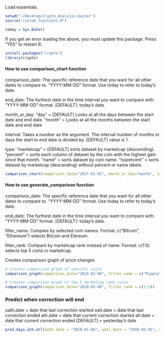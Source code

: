 
Load essentials.
```r
setwd("~/Desktop/Crypto_Analysis-master")
source("custom_functions.R")

today = Sys.Date()
```

If you get an error loading the above, you must update this package. Press "YES" to restart R.
```r
install.packages("crypto")
library(crypto)
```


#### How to use comparison_chart function####
comparison_date:
    The specific reference date that you want for all other dates to compare to. "YYYY-MM-DD" format. 
    Use today to refer to today's date.
    
end_date:
    The furthest date in the time interval you want to compare with. "YYYY-MM-DD" format. 
    [DEFAULT]: today's date.

month_or_day:
    "day" = [DEFAULT] Looks at all the days between the start date and end date.
    "month" = Looks at all the months between the start date and end date

interval:
    Takes a number as the argument. The interval number of months or days the start to end date is divided by. 
    [DEFAULT] value is 1.

type:
    "marketcap" = [DEFAULT] sorts dataset by marketcap (descending).
    "percent" = sorts each column of dataset by the coin with the highest gain since that month.
    "name" = sorts dataset by coin name.
    "nopercent" = sorts dataset by marketcap (descending) without percent or name labels.

```r
comparison_chart(comparison_date="2017-01-01", month_or_day="month", interval=1, type="percent", topranks=50)
```




#################################################################################

#### How to use generate_comparison function####
comparison_date:
    The specific reference date that you want for all other dates to compare to. "YYYY-MM-DD" format. 
    Use today to refer to today's date.
    
end_date:
    The furthest date in the time interval you want to compare with. "YYYY-MM-DD" format. 
    [DEFAULT]: today's date.

filter_name: 
	Compare by selected coin names.
	Format: c("Bitcoin", "Ethereum") selects Bitcoin and Etereum.

filter_rank: 
	Compare by marketcap rank instead of name. 
	Format: c(1:5) selects top 5 coins in marketcap.

Creates comparison graph of price changes
```r
# Creates comparison graph of specific coins
comparison_graph(comparison_date="2018-02-06", filter_name = c("Ripple", "Stellar","Bitcoin","Verge", "VeChain", "TRON", "Binance Coin"))
```

```r
# Creates comparison graph of top 5 marketcap rank coins
comparison_graph(comparison_date="2018-02-06", filter_rank = c(1:5))
```

#################################################################################

### Predict when correction will end ####

oath.date = date that last correction started
oatl.date = date that last correction ended
ath.date = date that current correction started
atl.date = date that current correction ended 
	[DEFAULT] = yesterday's date
```r
pred.days.ath.atl(oath.date = "2018-01-06", oatl.date = "2018-02-05", ath.date = "2018-03-04")
```



